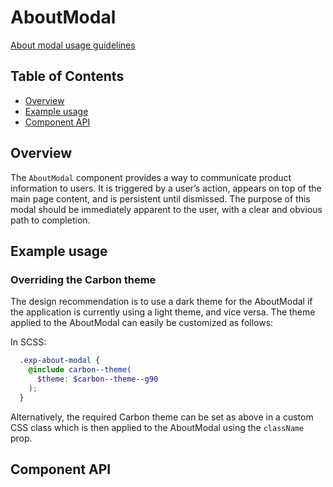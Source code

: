 
# AboutModal

[About modal usage guidelines](https://pages.github.ibm.com/cdai-design/pal/patterns/about-modal/usage)

## Table of Contents

- [Overview](#overview)
- [Example usage](#example-usage)
- [Component API](#component-api)

## Overview

The `AboutModal` component provides a way to communicate product information to
users. It is triggered by a user’s action, appears on top of the main page
content, and is persistent until dismissed. The purpose of this modal should be
immediately apparent to the user, with a clear and obvious path to completion.

## Example usage

<Preview>
  <Story
    id={getStorybookSlug(pkg, AboutModal.displayName, 'with-all-props-set')}
  />
</Preview>

### Overriding the Carbon theme

The design recommendation is to use a dark theme for the AboutModal if the
application is currently using a light theme, and vice versa. The theme applied
to the AboutModal can easily be customized as follows:

In SCSS:

```SCSS
  .exp-about-modal {
    @include carbon--theme(
      $theme: $carbon--theme--g90
    );
  }
```

Alternatively, the required Carbon theme can be set as above in a custom CSS
class which is then applied to the AboutModal using the `className` prop.

<Preview>
  <Story
    id={getStorybookSlug(pkg, AboutModal.displayName, 'with-dark-theme')}
  />
</Preview>

## Component API

<Props />
